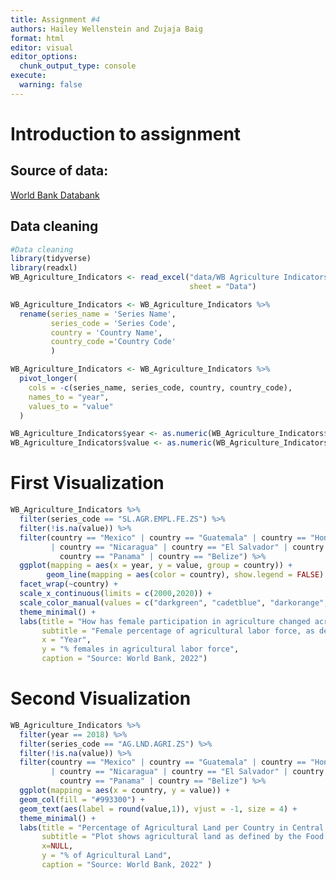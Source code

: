 ```yaml
---
title: Assignment #4
authors: Hailey Wellenstein and Zujaja Baig
format: html
editor: visual
editor_options: 
  chunk_output_type: console
execute: 
  warning: false
---
```

# Introduction to assignment 

## Source of data: 
[World Bank Databank](https://databank.worldbank.org/reports.aspx?source=2&Topic=1)

## Data cleaning
```r
#Data cleaning
library(tidyverse)
library(readxl)
WB_Agriculture_Indicators <- read_excel("data/WB Agriculture Indicators.xlsx", 
                                        sheet = "Data")

WB_Agriculture_Indicators <- WB_Agriculture_Indicators %>%
  rename(series_name = 'Series Name',
         series_code = 'Series Code',
         country = 'Country Name',
         country_code ='Country Code' 
         )

WB_Agriculture_Indicators <- WB_Agriculture_Indicators %>%
  pivot_longer(
    cols = -c(series_name, series_code, country, country_code),
    names_to = "year",
    values_to = "value"
  )

WB_Agriculture_Indicators$year <- as.numeric(WB_Agriculture_Indicators$year)
WB_Agriculture_Indicators$value <- as.numeric(WB_Agriculture_Indicators$value)


```


# First Visualization
```r

WB_Agriculture_Indicators %>%
  filter(series_code == "SL.AGR.EMPL.FE.ZS") %>%
  filter(!is.na(value)) %>%
  filter(country == "Mexico" | country == "Guatemala" | country == "Honduras" 
         | country == "Nicaragua" | country == "El Salvador" | country == "Costa Rica" |
           country == "Panama" | country == "Belize") %>%
  ggplot(mapping = aes(x = year, y = value, group = country)) +
        geom_line(mapping = aes(color = country), show.legend = FALSE) +
  facet_wrap(~country) +
  scale_x_continuous(limits = c(2000,2020)) +
  scale_color_manual(values = c("darkgreen", "cadetblue", "darkorange", "brown4", "darkblue", "darkgoldenrod", "darkorchid4", "gray44"))+
  theme_minimal() +
  labs(title = "How has female participation in agriculture changed across Central America?",
       subtitle = "Female percentage of agricultural labor force, as defined by the International Labor Organization, from 2000-2020",
       x = "Year",
       y = "% females in agricultural labor force",
       caption = "Source: World Bank, 2022")
```

# Second Visualization


```r

WB_Agriculture_Indicators %>%
  filter(year == 2018) %>%
  filter(series_code == "AG.LND.AGRI.ZS") %>%  
  filter(!is.na(value)) %>%
  filter(country == "Mexico" | country == "Guatemala" | country == "Honduras" 
         | country == "Nicaragua" | country == "El Salvador" | country == "Costa Rica" |
           country == "Panama" | country == "Belize") %>%
  ggplot(mapping = aes(x = country, y = value)) +
  geom_col(fill = "#993300") +
  geom_text(aes(label = round(value,1)), vjust = -1, size = 4) +
  theme_minimal() + 
  labs(title = "Percentage of Agricultural Land per Country in Central America",
       subtitle = "Plot shows agricultural land as defined by the Food and Agriculture Organization, for the year 2018.",
       x=NULL,
       y = "% of Agricultural Land",
       caption = "Source: World Bank, 2022" )
```
















